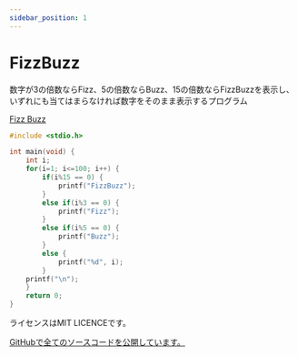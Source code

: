 ```yaml
---
sidebar_position: 1
---
```


# FizzBuzz

数字が3の倍数ならFizz、5の倍数ならBuzz、15の倍数ならFizzBuzzを表示し、いずれにも当てはまらなければ数字をそのまま表示するプログラム

[Fizz Buzz](https://ja.wikipedia.org/wiki/Fizz_Buzz)

```c
#include <stdio.h>

int main(void) {
    int i;
    for(i=1; i<=100; i++) {
        if(i%15 == 0) {
            printf("FizzBuzz");
        }
        else if(i%3 == 0) {
            printf("Fizz");
        }
        else if(i%5 == 0) {
            printf("Buzz");
        }
        else {
            printf("%d", i);
        }
    printf("\n");
    }
    return 0;
}
```

ライセンスはMIT LICENCEです。

[GitHubで全てのソースコードを公開しています。](https://github.com/ViaSnake/FizzBuzz)
